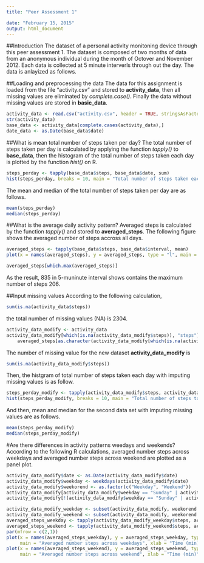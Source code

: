 ```yaml
---
title: "Peer Assessment 1"

date: "February 15, 2015"
output: html_document
---
```


##Introduction
The dataset of a personal activity monitoning device through this peer assessment 1. The dataset is composed of two months of data from an anonymous individual during the month of Octover and November 2012. Each data is collected at 5 minute interverls through out the day.
The data is anlayized as follows. 

##Loading and preprocessing the data
The data for this assignment is loaded from the file "activity.csv" and stored to **activity_data**, then all missing values are eliminated by *complete.case()*. Finally the data without missing values are stored in **basic_data**.
```r
activity_data <- read.csv("activity.csv", header = TRUE, stringsAsFactor = FALSE)
str(activity_data)
base_data <- activity_data[complete.cases(activity_data),]
date_data <- as.Date(base_data$date)
```

##What is mean total number of steps taken per day?
The total number of steps taken per day is calculated by applying the function *tapply()* to **base_data**, then the histogram of the total number of steps taken each day is plotted by the function *hist()* on R. 

```r
steps_perday <- tapply(base_data$steps, base_data$date, sum)
hist(steps_perday, breaks = 10, main = "Total number of steps taken each day", xlab = "Step")
```

The mean and median of the total number of steps taken per day are as follows.
```r
mean(steps_perday)
median(steps_perday)
```
##What is the average daily activity pattern?
Averaged steps is calculated by the function *tapply()* and stored to **averaged_steps**. The following figure shows the averaged number of steps accross all days. 
```r
averaged_steps <- tapply(base_data$steps, base_data$interval, mean)
plot(x = names(averaged_steps), y = averaged_steps, type = "l", main = "Averaged number of steps accross all days", xlab = "Time (min)", ylab = "Averaged number of steps")
```

```r
averaged_steps[which.max(averaged_steps)]
```
As the result, 835 in 5-muninute interval shows contains the maximum number of steps 206. 

##Input missing values
According to the following calculation,
```r
sum(is.na(activity_data$steps))
```
the total number of missing values (NA) is 2304. 

```r
activity_data_modify <- activity_data
activity_data_modify[which(is.na(activity_data_modify$steps)), "steps"] <-
    averaged_steps[as.character(activity_data_modify[which(is.na(activity_data_modify$steps)), "interval"])]
```
The number of missing value for the new dataset **activity_data_modify** is 
```r
sum(is.na(activity_data_modify$steps))
```

Then, the histgram of total number of steps taken each day with imputing missing values is as follow.
```r
steps_perday_modify <- tapply(activity_data_modify$steps, activity_data_modify$date, sum)
hist(steps_perday_modify, breaks = 10, main = "Total number of steps taken each day with imputing missing values", xlab = "Step")
```

And then, mean and median for the second data set with imputing missing values are as follows.

```r
mean(steps_perday_modify)
median(steps_perday_modify)
```

#Are there differences in activity patterns weedays and weekends?
According to the following R calculations, averaged number steps across weekdays and averaged number steps across weekend are plotted as a panel plot.
```r
activity_data_modify$date <- as.Date(activity_data_modify$date)
activity_data_modify$weekday <- weekdays(activity_data_modify$date) 
activity_data_modify$weekorend <- as.factor(c("Weekday", "Weekend"))
activity_data_modify[activity_data_modify$weekday == "Sunday" | activity_data_modify$weekday == "Saturday", "weekorend"] <- factor("Weekend")
activity_data_modify[!(activity_data_modify$weekday == "Sunday" | activity_data_modify$weekday == "Saturday"), "weekorend"] <- factor("Weekday")
```

```r
activity_data_modify_weekday <- subset(activity_data_modify, weekorend == "Weekday")
activity_data_modify_weekend <- subset(activity_data_modify, weekorend == "Weekend")
averaged_steps_weekday <- tapply(activity_data_modify_weekday$steps, activity_data_modify_weekday$interval, mean)
averaged_steps_weekend <- tapply(activity_data_modify_weekend$steps, activity_data_modify_weekend$interval, mean)
par(mfrow = c(2,1))
plot(x = names(averaged_steps_weekday), y = averaged_steps_weekday, type = "l",
     main = "Averaged number steps across weekdays", xlab = "Time (min)", ylab = "Averaged number of steps", ylim = c(0, 250))
plot(x = names(averaged_steps_weekend), y = averaged_steps_weekend, type = "l",
     main = "Averaged number steps across weekend", xlab = "Time (min)", ylab = "Averaged number of steps", ylim = c(0, 250))
```